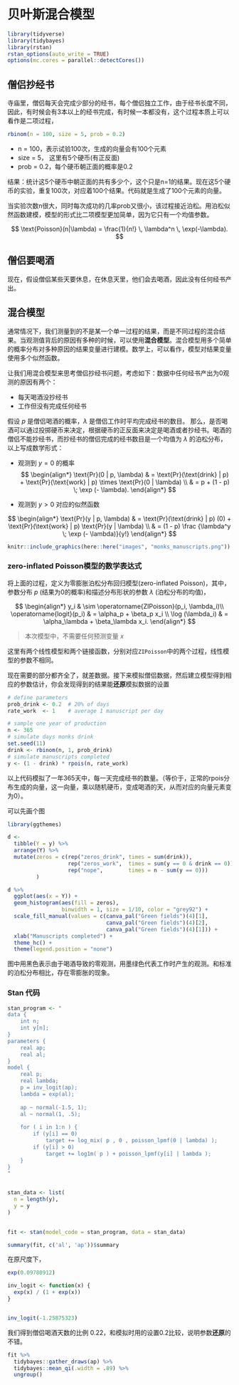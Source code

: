 # 贝叶斯混合模型 {#bayesian-mixtures}


```r
library(tidyverse)
library(tidybayes)
library(rstan)
rstan_options(auto_write = TRUE)
options(mc.cores = parallel::detectCores())
```



## 僧侣抄经书

寺庙里，僧侣每天会完成少部分的经书，每个僧侣独立工作，由于经书长度不同，因此，有时候会有3本以上的经书完成，有时候一本都没有，这个过程本质上可以看作是二项过程，


```r
rbinom(n = 100, size = 5, prob = 0.2)
```

- n    = 100，表示试验100次，生成的向量会有100个元素
- size = 5，  这里有5个硬币(有正反面)
- prob = 0.2，每个硬币朝正面的概率是0.2

结果：统计这5个硬币中朝正面的共有多少个，这个只是n=1的结果。现在这5个硬币的实验，重复100次，对应着100个结果。代码就是生成了100个元素的向量。




当实验次数n很大，同时每次成功的几率prob又很小，该过程接近泊松。用泊松似然函数建模，模型的形式比二项模型更加简单，因为它只有一个均值参数。

$$
\text{Poisson}(n|\lambda) = \frac{1}{n!} \, \lambda^n \,
\exp(-\lambda).
$$



## 僧侣要喝酒

现在，假设僧侣某些天要休息，在休息天里，他们会去喝酒，因此没有任何经书产出。



## 混合模型

通常情况下，我们测量到的不是某一个单一过程的结果，而是不同过程的混合结果。当观测值背后的原因有多种的时候，可以使用**混合模型**。混合模型用多个简单的概率分布对多种原因的结果变量进行建模。数学上，可以看作，模型对结果变量使用多个似然函数。



让我们用混合模型来思考僧侣抄经书问题，考虑如下：数据中任何经书产出为0观测的原因有两个：

- 每天喝酒没抄经书
- 工作但没有完成任何经书

假设 $p$ 是僧侣喝酒的概率，$\lambda$ 是僧侣工作时平均完成经书的数目。
那么，是否喝酒可以通过投掷硬币来决定，根据硬币的正反面来决定是喝酒或者抄经书。喝酒的僧侣不能抄经书，而抄经书的僧侣完成的经书数目是一个均值为 $\lambda$ 的泊松分布，以上写成数学形式：


- 观测到 $y = 0$ 的概率
$$
\begin{align*}
\text{Pr}(0 | p, \lambda) & = \text{Pr}(\text{drink} | p) + \text{Pr}(\text{work} | p) \times \text{Pr}(0 | \lambda) \\
                           & = p + (1 - p) \; \exp (- \lambda).
\end{align*}
$$



- 观测到 $y > 0$ 对应的似然函数

$$
\begin{align*}
\text{Pr}(y | p, \lambda) & = \text{Pr}(\text{drink} | p) (0) + \text{Pr}(\text{work} | p) \text{Pr}(y | \lambda) \\
                            & = (1 - p) \frac {\lambda^y \; \exp (- \lambda)}{y!}
\end{align*}
$$


```r
knitr::include_graphics(here::here("images", "monks_manuscripts.png"))
```


### zero-inflated Poisson模型的数学表达式

将上面的过程，定义为零膨胀泊松分布回归模型(zero-inflated Poisson)，其中，参数分布 $p$ (结果为0的概率)和描述分布形状的参数 $\lambda$ (泊松分布的均值)，

$$
\begin{align*}
y_i & \sim \operatorname{ZIPoisson}(p_i, \lambda_i)\\
\operatorname{logit}(p_i) & = \alpha_p + \beta_p x_i \\
\log (\lambda_i)          & = \alpha_\lambda + \beta_\lambda x_i.
\end{align*}
$$

> 本次模型中，不需要任何预测变量 $x$

这里有两个线性模型和两个链接函数，分别对应`ZIPoisson`中的两个过程，线性模型的参数不相同。



现在需要的部分都齐全了，就差数据。接下来模拟僧侣数据，然后建立模型得到相应的参数估计，你会发现得到的结果能**还原**模拟数据的设置


```r
# define parameters
prob_drink <- 0.2  # 20% of days
rate_work  <- 1    # average 1 manuscript per day

# sample one year of production
n <- 365
# simulate days monks drink
set.seed(11)
drink <- rbinom(n, 1, prob_drink)
# simulate manuscripts completed
y <- (1 - drink) * rpois(n, rate_work)
```


以上代码模拟了一年365天中，每一天完成经书的数量。（等价于，正常的rpois分布生成的向量，这一向量，乘以随机硬币，变成喝酒的天，从而对应的向量元素变为0）。




可以先画个图
```r
library(ggthemes)

d <-
  tibble(Y = y) %>%
  arrange(Y) %>% 
  mutate(zeros = c(rep("zeros_drink", times = sum(drink)),
                   rep("zeros_work",  times = sum(y == 0 & drink == 0)),
                   rep("nope",        times = n - sum(y == 0)))
         ) 

d %>% 
  ggplot(aes(x = Y)) +
  geom_histogram(aes(fill = zeros),
                 binwidth = 1, size = 1/10, color = "grey92") +
  scale_fill_manual(values = c(canva_pal("Green fields")(4)[1], 
                               canva_pal("Green fields")(4)[2], 
                               canva_pal("Green fields")(4)[1])) +
  xlab("Manuscripts completed") +
  theme_hc() +
  theme(legend.position = "none")
```

图中用黑色表示由于喝酒导致的零观测，用墨绿色代表工作时产生的观测。和标准的泊松分布相比，存在零膨胀的现象。


### Stan 代码

```r
stan_program <- "
data {
    int n;
    int y[n];
}
parameters {
    real ap;
    real al;
}
model {
    real p;
    real lambda;
    p = inv_logit(ap);
    lambda = exp(al);
    
    ap ~ normal(-1.5, 1);
    al ~ normal(1, .5);
    
    for ( i in 1:n ) {
        if (y[i] == 0)
            target += log_mix( p , 0 , poisson_lpmf(0 | lambda) );
        if (y[i] > 0)
            target += log1m( p ) + poisson_lpmf(y[i] | lambda );
    }
}
"


stan_data <- list(
  n = length(y),
  y = y
) 
  

fit <- stan(model_code = stan_program, data = stan_data)
```




```r
summary(fit, c('al', 'ap'))$summary
```

在原尺度下，
```r
exp(0.09780912)
```


```r
inv_logit <- function(x) {
  exp(x) / (1 + exp(x))
}


inv_logit(-1.25875323)
```

我们得到僧侣喝酒天数的比例 0.22，和模拟时用的设置0.2比较，说明参数**还原**的不错。



```r
fit %>%
  tidybayes::gather_draws(ap) %>%
  tidybayes::mean_qi(.width = .89) %>% 
  ungroup()
```
